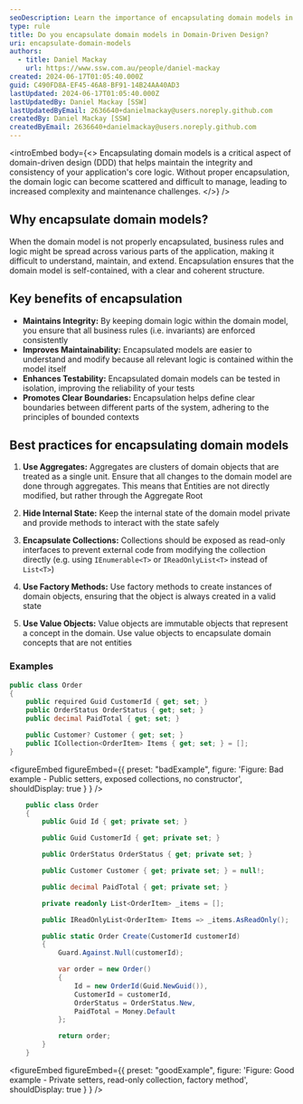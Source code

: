 ```yaml
---
seoDescription: Learn the importance of encapsulating domain models in domain-driven design and how it leads to better maintainability and scalability.
type: rule
title: Do you encapsulate domain models in Domain-Driven Design?
uri: encapsulate-domain-models
authors:
  - title: Daniel Mackay
    url: https://www.ssw.com.au/people/daniel-mackay
created: 2024-06-17T01:05:40.000Z
guid: C490FD8A-EF45-46A8-BF91-14B24AA40AD3
lastUpdated: 2024-06-17T01:05:40.000Z
lastUpdatedBy: Daniel Mackay [SSW]
lastUpdatedByEmail: 2636640+danielmackay@users.noreply.github.com
createdBy: Daniel Mackay [SSW]
createdByEmail: 2636640+danielmackay@users.noreply.github.com
---
```


<introEmbed
  body={<>
Encapsulating domain models is a critical aspect of domain-driven design (DDD) that helps maintain the integrity and consistency of your application's core logic. Without proper encapsulation, the domain logic can become scattered and difficult to manage, leading to increased complexity and maintenance challenges.
  </>}
/>
## Why encapsulate domain models?

When the domain model is not properly encapsulated, business rules and logic might be spread across various parts of the application, making it difficult to understand, maintain, and extend. Encapsulation ensures that the domain model is self-contained, with a clear and coherent structure.

## Key benefits of encapsulation

* **Maintains Integrity:** By keeping domain logic within the domain model, you ensure that all business rules (i.e. invariants) are enforced consistently
* **Improves Maintainability:** Encapsulated models are easier to understand and modify because all relevant logic is contained within the model itself
* **Enhances Testability:** Encapsulated domain models can be tested in isolation, improving the reliability of your tests
* **Promotes Clear Boundaries:** Encapsulation helps define clear boundaries between different parts of the system, adhering to the principles of bounded contexts

## Best practices for encapsulating domain models

1. **Use Aggregates:** Aggregates are clusters of domain objects that are treated as a single unit. Ensure that all changes to the domain model are done through aggregates. This means that Entities are not directly modified, but rather through the Aggregate Root

2. **Hide Internal State:** Keep the internal state of the domain model private and provide methods to interact with the state safely

3. **Encapsulate Collections:** Collections should be exposed as read-only interfaces to prevent external code from modifying the collection directly (e.g. using `IEnumerable<T>` or `IReadOnlyList<T>` instead of `List<T>`)

4. **Use Factory Methods:** Use factory methods to create instances of domain objects, ensuring that the object is always created in a valid state

5. **Use Value Objects:** Value objects are immutable objects that represent a concept in the domain. Use value objects to encapsulate domain concepts that are not entities

### Examples

```csharp
public class Order
{
    public required Guid CustomerId { get; set; }
    public OrderStatus OrderStatus { get; set; }
    public decimal PaidTotal { get; set; }

    public Customer? Customer { get; set; }
    public ICollection<OrderItem> Items { get; set; } = [];
}
```

<figureEmbed figureEmbed={{
  preset: "badExample",
  figure: 'Figure: Bad example - Public setters, exposed collections, no constructor',
  shouldDisplay: true
} } />


```csharp
    public class Order
    {
        public Guid Id { get; private set; }

        public Guid CustomerId { get; private set; }

        public OrderStatus OrderStatus { get; private set; }

        public Customer Customer { get; private set; } = null!;

        public decimal PaidTotal { get; private set; }

        private readonly List<OrderItem> _items = [];

        public IReadOnlyList<OrderItem> Items => _items.AsReadOnly();

        public static Order Create(CustomerId customerId)
        {
            Guard.Against.Null(customerId);

            var order = new Order()
            {
                Id = new OrderId(Guid.NewGuid()),
                CustomerId = customerId,
                OrderStatus = OrderStatus.New,
                PaidTotal = Money.Default
            };

            return order;
        }
    }
```

<figureEmbed figureEmbed={{
  preset: "goodExample",
  figure: 'Figure: Good example - Private setters, read-only collection, factory method',
  shouldDisplay: true
} } />
